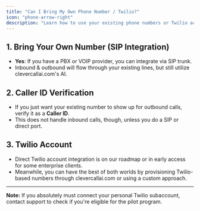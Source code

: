 ```yaml
---
title: "Can I Bring My Own Phone Number / Twilio?"
icon: "phone-arrow-right"
description: "Learn how to use your existing phone numbers or Twilio account with clevercallai.com through SIP integration or Caller ID verification"
---
```


## 1. Bring Your Own Number (SIP Integration)

- **Yes**: If you have a PBX or VOIP provider, you can integrate via SIP trunk.
- Inbound & outbound will flow through your existing lines, but still utilize clevercallai.com's AI.

## 2. Caller ID Verification

- If you just want your existing number to show up for outbound calls, verify it as a **Caller ID**.
- This does not handle inbound calls, though, unless you do a SIP or direct port.

## 3. Twilio Account

- Direct Twilio account integration is on our roadmap or in early access for some enterprise clients.
- Meanwhile, you can have the best of both worlds by provisioning Twilio-based numbers through clevercallai.com or using a custom approach.

---

**Note:** If you absolutely must connect your personal Twilio subaccount, contact support to check if you're eligible for the pilot program.
